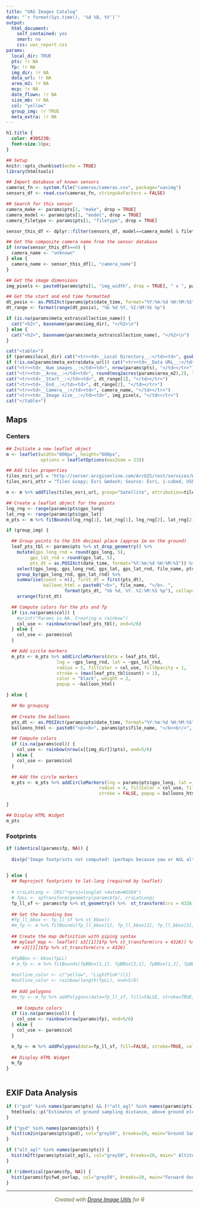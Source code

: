```yaml
---
title: "UAS Images Catalog"
date: "`r format(Sys.time(), '%d %B, %Y')`"
output: 
  html_document: 
    self_contained: yes
    smart: no
    css: uas_report.css
params:
  local_dir: TRUE
  pts: !r NA
  fp: !r NA
  img_dir: !r NA
  data_url: !r NA
  area_m2: !r NA
  mcp: !r NA
  date_flown: !r NA
  size_mb: !r NA
  col: "yellow"
  group_img: !r TRUE
  meta_extra: !r NA
---
```


```css
h1.title {
  color: #305230;
  font-size:18px;
}
```

```r
## Setup
knitr::opts_chunk$set(echo = TRUE)
library(htmltools)

## Import database of known sensors
cameras_fn <- system.file("cameras/cameras.csv", package="uasimg")
sensors_df <- read.csv(cameras_fn, stringsAsFactors = FALSE)

## Search for this sensor
camera_make <- params$pts[1, "make", drop = TRUE]
camera_model <- params$pts[1, "model", drop = TRUE]
camera_filetype <- params$pts[1, "filetype", drop = TRUE]

sensor_this_df <- dplyr::filter(sensors_df, model==camera_model & filetype==camera_filetype)

## Get the composite camera name from the sensor database
if (nrow(sensor_this_df)==0) {
  camera_name <- "unknown"
} else {
  camera_name <- sensor_this_df[1, "camera_name"]
}

## Get the image dimensions
img_pixels <- paste0(params$pts[1, "img_width", drop = TRUE], " x ", params$pts[1, "img_height", drop = TRUE])

## Get the start and end time formatted
dt_posix <- as.POSIXct(params$pts$date_time, format="%Y:%m:%d %H:%M:%S")
dt_range <- format(range(dt_posix), "%b %d %Y, %I:%M:%S %p")

```


```r
if (is.na(params$meta_extra$collection_name)) {
  cat("<h2>", basename(params$img_dir), "</h2>\n")
} else {
  cat("<h2>", basename(params$meta_extra$collection_name), "</h2>\n")
}

cat("<table>")
if (params$local_dir) cat("<tr><td>__Local Directory__:</td><td>", gsub("\\\\","/",params$img_dir), "</td></tr>")
if (!is.na(params$meta_extra$data_url)) cat("<tr><td>__Data URL__:</td><td>",  params$meta_extra$data_url, "</td></tr>")
cat("<tr><td>__Num images__:</td><td>", nrow(params$pts), "</td></tr>")
cat("<tr><td>__Area__:</td><td>", round(msq2acres(params$area_m2),2), "acres</td></tr>")
cat("<tr><td>__Start__:</td><td>", dt_range[1], "</td></tr>")
cat("<tr><td>__End__:</td><td>", dt_range[2], "</td></tr>")
cat("<tr><td>__Camera__:</td><td>", camera_name, "</td></tr>")
cat("<tr><td>__Image size__:</td><td>", img_pixels, "</td></tr>")
cat("</table>")
```

## Maps {.tabset}

### Centers

```r
## Initiate a new leaflet object
m <- leaflet(width="800px", height="600px",
             options = leafletOptions(maxZoom = 23))

## Add tiles properties
tiles_esri_url = "http://server.arcgisonline.com/ArcGIS/rest/services/World_Imagery/MapServer/tile/{z}/{y}/{x}"
tiles_esri_attr = "Tiles &copy; Esri &mdash; Source: Esri, i-cubed, USDA, USGS, AEX, GeoEye, Getmapping, Aerogrid, IGN, IGP, UPR-EGP, and the GIS User Community"

m <- m %>% addTiles(tiles_esri_url, group="Satellite", attribution=tiles_esri_attr) %>% addTiles(group="Open Street Map") %>% addLayersControl(baseGroups = c("Satellite", "Open Street Map"), options = layersControlOptions(collapsed = FALSE))

## Create a leaflet object for the points
lng_rng <- range(params$pts$gps_long)
lat_rng <- range(params$pts$gps_lat)
m_pts <- m %>% fitBounds(lng_rng[1], lat_rng[1], lng_rng[2], lat_rng[2])

if (group_img) {

  ## Group points to the 5th decimal place (approx 1m on the ground)
  leaf_pts_tbl <- params$pts %>% st_drop_geometry() %>% 
    mutate(gps_long_rnd = round(gps_long, 5), 
         gps_lat_rnd = round(gps_lat, 5),
         pts_dt = as.POSIXct(date_time, format="%Y:%m:%d %H:%M:%S")) %>% 
    select(gps_long, gps_long_rnd, gps_lat, gps_lat_rnd, file_name, pts_dt) %>% 
    group_by(gps_long_rnd, gps_lat_rnd) %>% 
    summarise(count = n(), first_dt = first(pts_dt), 
              balloon_html = paste0("<b>", file_name, "</b>. ", 
                      format(pts_dt, "%b %d, %Y. %I:%M:%S %p"), collapse = "<br/>")) %>% 
    arrange(first_dt)

  ## Compute colors for the pts and fp 
  if (is.na(params$col)) {
    #print("Params is NA. Creating a rainbow")
    col_use <- rainbow(nrow(leaf_pts_tbl), end=5/6)
  } else {
    col_use <- params$col
  }

  ## Add circle markers
  m_pts <- m_pts %>% addCircleMarkers(data = leaf_pts_tbl,
                   lng = ~gps_long_rnd, lat = ~gps_lat_rnd, 
                   radius = 5, fillColor = col_use, fillOpacity = 1,  
                   stroke = (max(leaf_pts_tbl$count) > 1), 
                   color = "black", weight = 2,
                   popup = ~balloon_html)

} else {

  ## No grouping
  
  ## Create the balloons
  pts_dt <- as.POSIXct(params$pts$date_time, format="%Y:%m:%d %H:%M:%S")
  balloons_html <- paste0("<p><b>", params$pts$file_name, "</b><br/>", format(pts_dt, "%b %d, %Y"), "<br/>", format(pts_dt, "%I:%M:%S %p"), "</p>")

  ## Compute colors  
  if (is.na(params$col)) {
    col_use <- rainbow(nrow(x[[img_dir]]$pts), end=5/6)
  } else {
    col_use <- params$col
  }

  ## Add the circle markers
  m_pts <- m_pts %>% addCircleMarkers(lng = params$pts$gps_long, lat = params$pts$gps_lat, 
                                   radius = 4, fillColor = col_use, fillOpacity = 1, 
                                   stroke = FALSE, popup = balloons_html)
  
}

## Display HTML Widget
m_pts
```

### Footprints

```r

if (identical(params$fp, NA)) {
  
  div(p("Image footprints not computed! (perhaps because yaw or AGL altitude was not saved in the EXIF)"), hr())
  

} else {  
  ## Reproject footprints to lat-long (required by leaflet)
    
  # crsLatLong <- CRS("+proj=longlat +datum=WGS84")
  # fpLL <- spTransform(geometry(params$fp), crsLatLong)
  fp_ll_sf <- params$fp %>% st_geometry() %>%  st_transform(crs = 4326)
  
  ## Set the bounding box
  #fp_ll_bbox <- fp_ll_sf %>% st_bbox()
  #m_fp <- m %>% fitBounds(fp_ll_bbox[1], fp_ll_bbox[2], fp_ll_bbox[3], fp_ll_bbox[4])
  
  ## Create the map definition with piping syntax
  ## myleaf_map <- leaflet( x3[[1]]$fp %>% st_transform(crs = 4326)) %>% addTiles() %>%  addPolygons(fillOpacity=0.1) 
   ## x3[[1]]$fp %>% st_transform(crs = 4326)

  #fpBBox <- bbox(fpLL)
  # m_fp <- m %>% fitBounds(fpBBox[1,1], fpBBox[2,1], fpBBox[1,2], fpBBox[2,2])
  
  #outline_color <- c("yellow", "LightPink")[1]
  #outline_color <- rainbow(length(fpLL), end=5/6)
  
  ## Add polygons
  #m_fp <- m_fp %>% addPolygons(data=fp_ll_sf, fill=FALSE, stroke=TRUE, color=params$col, weight=2, dashArray="1,2")
  
    ## Compute colors  
  if (is.na(params$col)) {
    col_use <- rainbow(nrow(params$fp), end=5/6)
  } else {
    col_use <- params$col
  }

  m_fp <- m %>% addPolygons(data=fp_ll_sf, fill=FALSE, stroke=TRUE, color=col_use, weight=2, dashArray="1,2")
  
  ## Display HTML Widget
  m_fp
}
  

```

## EXIF Data Analysis

```r
if (!"gsd" %in% names(params$pts) && (!"alt_agl" %in% names(params$pts)) && (identical(params$fp, NA))) {
  htmltools::p("Estimates of ground sampling distance, above ground elevation, and footprints not available")
}
```

```r
if ("gsd" %in% names(params$pts)) {
  hist(cm2in(params$pts$gsd), col="grey50", breaks=20, main="Ground Sampling Distance", xlab="estimated GSD (inches)", ylab="freq")
}
```

```r
if ("alt_agl" %in% names(params$pts)) {
  hist(m2ft(params$pts$alt_agl), col="grey50", breaks=20, main=" Altitude", xlab="recorded altitude above launch (ft)", ylab="freq")
}
```

```r
if (!identical(params$fp, NA)) {
  hist(params$fp$fwd_ovrlap, col="grey50", breaks=20, main="Forward Overlap", xlab="estimated overlap (%)", ylab="freq")
}
```

<hr/><p style="text-align:center; color:#556B2F;"><em>Created with <a href="https://github.com/UCANR-IGIS/uasimg" target="_blank">Drone Image Utils</a> for R</em><br/></p>
